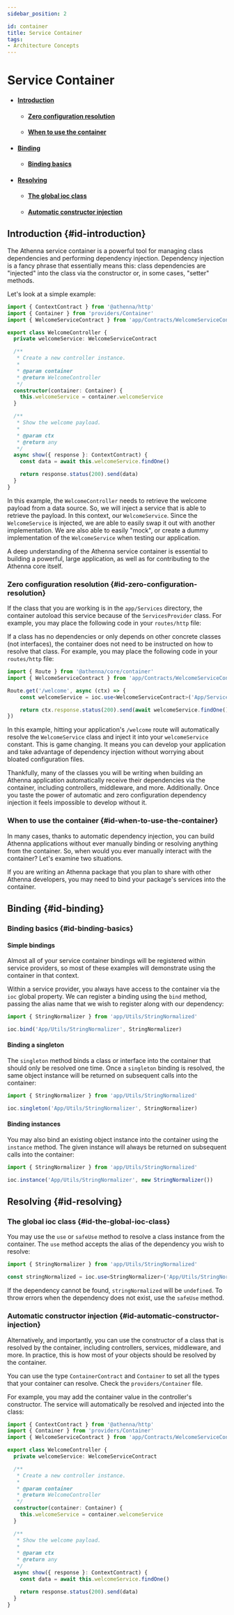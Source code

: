 ```yaml
---
sidebar_position: 2

id: container
title: Service Container
tags:
- Architecture Concepts
---
```


# Service Container

- #### [Introduction](#id-introduction)
    - #### [Zero configuration resolution](#id-zero-configuration-resolution)
    - #### [When to use the container](#id-when-to-use-the-container)
- #### [Binding](#id-binding)
    - #### [Binding basics](#id-binding-basics)
- #### [Resolving](#id-resolving)
  - #### [The global ioc class](#id-the-global-ioc-class)
  - #### [Automatic constructor injection](#id-automatic-constructor-injection)

## Introduction {#id-introduction}

The Athenna service container is a powerful tool for managing class dependencies and performing dependency injection.
Dependency injection is a fancy phrase that essentially means this: class dependencies are "injected" into the class
via the constructor or, in some cases, "setter" methods.

Let's look at a simple example:

```typescript
import { ContextContract } from '@athenna/http'
import { Container } from 'providers/Container'
import { WelcomeServiceContract } from 'app/Contracts/WelcomeServiceContract'

export class WelcomeController {
  private welcomeService: WelcomeServiceContract

  /**
   * Create a new controller instance.
   *
   * @param container
   * @return WelcomeController
   */
  constructor(container: Container) {
    this.welcomeService = container.welcomeService
  }

  /**
   * Show the welcome payload.
   *
   * @param ctx
   * @return any
   */
  async show({ response }: ContextContract) {
    const data = await this.welcomeService.findOne()

    return response.status(200).send(data)
  }
}
```

In this example, the `WelcomeController` needs to retrieve the welcome payload from a data source. So, we will inject a
service that is able to retrieve the payload. In this context, our `WelcomeService`. Since the `WelcomeService` is injected,
we are able to easily swap it out with another implementation. We are also able to easily "mock", or create a dummy
implementation of the `WelcomeService` when testing our application.

A deep understanding of the Athenna service container is essential to building a powerful, large application, as well
as for contributing to the Athenna core itself.

### Zero configuration resolution {#id-zero-configuration-resolution}

If the class that you are working is in the `app/Services` directory, the container autoload this service because of the
`ServicesProvider` class. For example, you may place the following code in your `routes/http` file:

If a class has no dependencies or only depends on other concrete classes (not interfaces), the container does not need
to be instructed on how to resolve that class. For example, you may place the following code in your `routes/http` file:

```typescript
import { Route } from '@athenna/core/container'
import { WelcomeServiceContract } from 'app/Contracts/WelcomeServiceContract'

Route.get('/welcome', async (ctx) => {
    const welcomeService = ioc.use<WelcomeServiceContract>('App/Services/WelcomeService')

    return ctx.response.status(200).send(await welcomeService.findOne())
})
```

In this example, hitting your application's `/welcome` route will automatically resolve the `WelcomeService` class and
inject it into your `welcomeService` constant. This is game changing. It means you can develop your application and take
advantage of dependency injection without worrying about bloated configuration files.

Thankfully, many of the classes you will be writing when building an Athenna application automatically receive their
dependencies via the container, including controllers, middleware, and more. Additionally. Once you taste the power of
automatic and zero configuration dependency injection it feels impossible to develop without it.

### When to use the container {#id-when-to-use-the-container}

In many cases, thanks to automatic dependency injection, you can build Athenna applications without ever manually binding
or resolving anything from the container. So, when would you ever manually interact with the container? Let's examine two situations.

If you are writing an Athenna package that you plan to share with other Athenna developers, you may need to bind your
package's services into the container.

## Binding {#id-binding}

### Binding basics {#id-binding-basics}

#### Simple bindings

Almost all of your service container bindings will be registered within service providers, so most of these examples will
demonstrate using the container in that context.

Within a service provider, you always have access to the container via the `ioc` global property. We can register a binding
using the `bind` method, passing the alias name that we wish to register along with our dependency:

```typescript
import { StringNormalizer } from 'app/Utils/StringNormalized'

ioc.bind('App/Utils/StringNormalizer', StringNormalizer)
```

#### Binding a singleton

The `singleton` method binds a class or interface into the container that should only be resolved one time. Once a `singleton`
binding is resolved, the same object instance will be returned on subsequent calls into the container:

```typescript
import { StringNormalizer } from 'app/Utils/StringNormalized'

ioc.singleton('App/Utils/StringNormalizer', StringNormalizer)
```

#### Binding instances

You may also bind an existing object instance into the container using the `instance` method. The given instance will
always be returned on subsequent calls into the container:

```typescript
import { StringNormalizer } from 'app/Utils/StringNormalized'

ioc.instance('App/Utils/StringNormalizer', new StringNormalizer())
```

## Resolving {#id-resolving}

### The global ioc class {#id-the-global-ioc-class}

You may use the `use` or `safeUse` method to resolve a class instance from the container. The `use` method accepts the alias of the
dependency you wish to resolve:

```typescript
import { StringNormalizer } from 'app/Utils/StringNormalized'

const stringNormalized = ioc.use<StringNormalizer>('App/Utils/StringNormalizer')
```

If the dependency cannot be found, `stringNormalized` will be `undefined`. To throw errors when the dependency does not
exist, use the `safeUse` method.

### Automatic constructor injection {#id-automatic-constructor-injection}

Alternatively, and importantly, you can use the constructor of a class that is resolved by the container, including controllers,
services, middleware, and more. In practice, this is how most of your objects should be resolved by the container.

You can use the type `ContainerContract` and `Container` to set all the types that your container can resolve. Check the
`providers/Container` file.

For example, you may add the container value in the controller's constructor. The service will automatically be resolved
and injected into the class:

```typescript
import { ContextContract } from '@athenna/http'
import { Container } from 'providers/Container'
import { WelcomeServiceContract } from 'app/Contracts/WelcomeServiceContract'

export class WelcomeController {
  private welcomeService: WelcomeServiceContract

  /**
   * Create a new controller instance.
   *
   * @param container
   * @return WelcomeController
   */
  constructor(container: Container) {
    this.welcomeService = container.welcomeService
  }

  /**
   * Show the welcome payload.
   *
   * @param ctx
   * @return any
   */
  async show({ response }: ContextContract) {
    const data = await this.welcomeService.findOne()

    return response.status(200).send(data)
  }
}
```
